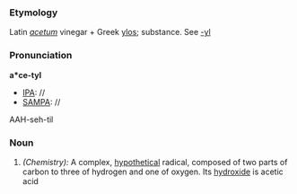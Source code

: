 ===Etymology===
Latin ''[[acetum]]'' vinegar + Greek [[ylos]]; substance. See [[-yl]]
===Pronunciation===
'''a*ce-tyl'''
*[[IPA]]: //
*[[SAMPA]]: //
AAH-seh-til
===Noun===
#''(Chemistry):'' A complex, [[hypothetical]] radical, composed of two parts of carbon to three of hydrogen and one of oxygen. Its [[hydroxide]] is acetic acid